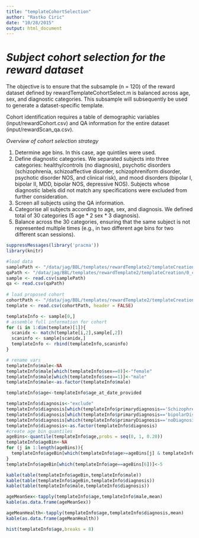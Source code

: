 ```yaml
---
title: "templateCohortSelection"
author: "Rastko Ciric"
date: "10/28/2015"
output: html_document
---
```


*Subject cohort selection for the reward dataset*
=========================


The objective is to ensure that the subsample (n = 120) of the reward dataset defined by rewardTemplateCohortSelect.m is balanced across age, sex, and diagnostic categories. This subsample will subsequently be used to generate a dataset-specific template.

Cohort identification requires a table of demographic variables (input/rewardCohort.csv) and QA information for the entire dataset (input/rewardScan_qa.csv).

_Overview of cohort selection strategy_

1.  Determine age bins. In this case, age quintiles were used.
2.  Define diagnostic categories. We separated subjects into three categories: healthy/controls (no diagnosis), psychotic disorders (schizophrenia, schizoaffective disorder, schizophreniform disorder, psychotic disorder NOS, and clinical risk), and mood disorders (bipolar I, bipolar II, MDD, bipolar NOS, depressive NOS). Subjects whose diagnostic labels did not match any specifications were excluded from further consideration.
3.  Screen all subjects using the QA information.
4.  Categorise all subjects according to age, sex, and diagnosis. We defined total of 30 categories (5 age * 2 sex * 3 diagnosis).
5.  Balance across the 30 categories, ensuring that the same subject is not represented multiple times (e.g., in two different age bins for two different scan sessions).


```r
suppressMessages(library('pracma'))
library(knitr)

#load data
samplePath <- "/data/jag/BBL/templates/rewardTemplate2/templateCreation/0_cohortSelect/input/rewardCohort.csv"
qaPath <- "/data/jag/BBL/templates/rewardTemplate2/templateCreation/0_cohortSelect/input/rewardScan_qa.csv"
sample <- read.csv(samplePath)
qa <- read.csv(qaPath)
  
# load proposed cohort
cohortPath <- "/data/jag/BBL/templates/rewardTemplate2/templateCreation/0_cohortSelect/output/templateCohort.csv"
template <- read.csv(cohortPath, header = FALSE)

templateInfo <- sample[0,]
# assemble full information for cohort
for (i in 1:dim(template)[1]){
  scanidx <- match(template[i,2],sample[,2])
  scaninfo <- sample[scanidx,]
  templateInfo <- rbind(templateInfo,scaninfo)
}

# rename vars
templateInfo$male<-NA
templateInfo$male[which(templateInfo$sex==0)]<-"female"
templateInfo$male[which(templateInfo$sex==1)]<-"male"
templateInfo$male<-as.factor(templateInfo$male)

templateInfo$age<-templateInfo$age_at_date_provided

templateInfo$diagnosis<-"exclude"
templateInfo$diagnosis[which(templateInfo$primarydiagnosis=='Schizophrenia' | templateInfo$primarydiagnosis=='Schizoaffective' | templateInfo$primarydiagnosis=='Schizophreniform' | templateInfo$primarydiagnosis=='psychoticDisorderNOS' | templateInfo$primarydiagnosis=='clinicalRisk')]<-"psychosis"
templateInfo$diagnosis[which(templateInfo$primarydiagnosis=='bipolarDisorderNOS' | templateInfo$primarydiagnosis=='bipolarDisorderTypeI' | templateInfo$primarydiagnosis=='bipolarDisorderTypeII' | templateInfo$primarydiagnosis=='bipoloarDisorderNOS' | templateInfo$primarydiagnosis=='majorDepressiveDisorder' | templateInfo$primarydiagnosis=='depressiveDisorderNOS')]<-"mood"
templateInfo$diagnosis[which(templateInfo$primaryDiagnosis=='noDiagnosis')]<-"control"
templateInfo$diagnosis<-as.factor(templateInfo$diagnosis)
#create age bin quantiles
ageBins<-quantile(templateInfo$age,probs = seq(0, 1, 0.20))
templateInfo$ageBin<-NA
for (j in 1:length(ageBins)){
  templateInfo$ageBin[which(templateInfo$age>=ageBins[j] & templateInfo$age<ageBins[j+1] )]<-j
}
templateInfo$ageBin[which(templateInfo$age==ageBins[6])]<-5
```

```r
kable(table(templateInfo$ageBin,templateInfo$male))
kable(table(templateInfo$ageBin,templateInfo$diagnosis))
kable(table(templateInfo$male,templateInfo$diagnosis))

ageMeanSex<-tapply(templateInfo$age,templateInfo$male,mean)
kable(as.data.frame(ageMeanSex))

ageMeanHealth<-tapply(templateInfo$age,templateInfo$diagnosis,mean)
kable(as.data.frame(ageMeanHealth))

hist(templateInfo$age,breaks = 8)
```